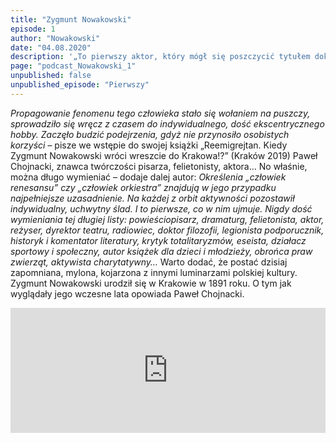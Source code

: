 ```yaml
---
title: "Zygmunt Nowakowski"
episode: 1
author: "Nowakowski"
date: "04.08.2020"
description: '„To pierwszy aktor, który mógł się poszczycić tytułem doktora filozofii" – mówi Paweł Chojnacki, autor książki „Reemigrejtan. Kiedy Zygmunt Nowakowski wróci wreszcie do Krakowa!?'
page: "podcast_Nowakowski_1"
unpublished: false
unpublished_episode: "Pierwszy"
---
```


*Propagowanie fenomenu tego człowieka stało się wołaniem na puszczy, sprowadziło się wręcz z czasem do indywidualnego, dość ekscentrycznego hobby. Zaczęło budzić podejrzenia, gdyż nie przynosiło osobistych korzyści* – pisze we wstępie do swojej książki „Reemigrejtan. Kiedy Zygmunt Nowakowski wróci wreszcie do Krakowa!?” (Kraków 2019) Paweł Chojnacki, znawca twórczości pisarza, felietonisty, aktora… No właśnie, można długo wymieniać – dodaje dalej autor: *Określenia „człowiek renesansu” czy „człowiek orkiestra” znajdują w jego przypadku najpełniejsze uzasadnienie. Na każdej z orbit aktywności pozostawił indywidualny, uchwytny ślad. I to pierwsze, co w nim ujmuje. Nigdy dość wymieniania tej długiej listy: powieściopisarz, dramaturg, felietonista, aktor, reżyser, dyrektor teatru, radiowiec, doktor filozofii, legionista podporucznik, historyk i komentator literatury, krytyk totalitaryzmów, eseista, działacz sportowy i społeczny, autor książek dla dzieci i młodzieży, obrońca praw zwierząt, aktywista charytatywny…* Warto dodać, że postać dzisiaj zapomniana, mylona, kojarzona z innymi luminarzami polskiej kultury. Zygmunt Nowakowski urodził się w Krakowie w 1891 roku. O tym jak wyglądały jego wczesne lata opowiada Paweł Chojnacki.

<iframe src="https://widget.spreaker.com/player?episode_id=40115340&theme=light&playlist=false&playlist-continuous=false&autoplay=false&live-autoplay=false&chapters-image=true&episode_image_position=right&hide-logo=false&hide-likes=false&hide-comments=false&hide-sharing=false&hide-download=true" width="100%" height="200px" frameborder="0"></iframe>

